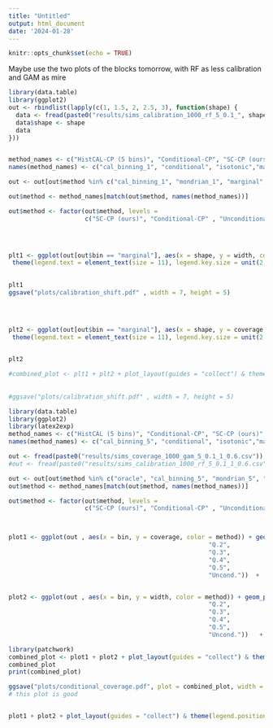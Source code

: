 ```yaml
---
title: "Untitled"
output: html_document
date: '2024-01-28'
---
```


```r
knitr::opts_chunk$set(echo = TRUE)
```
Maybe use the two plots of the blocks tomorrow, with RF as less calibration and GAM as mire

```r
library(data.table)
library(ggplot2)
out <- rbindlist(lapply(c(1, 1.5, 2, 2.5, 3), function(shape) {
  data <- fread(paste0("results/sims_calibration_1000_rf_5_0.1_", shape, "_0.6.csv"))
  data$shape <- shape
  data
}))


method_names <- c("HistCAL-CP (5 bins)", "Conditional-CP", "SC-CP (ours)", "Unconditional-CP", "Mondrian-CP (5 bins)", "Oracle")
names(method_names) <- c("cal_binning_1", "conditional", "isotonic","marginal", "mondrian_1", "oracle")

out <- out[out$method %in% c("cal_binning_1", "mondrian_1", "marginal", "isotonic", "conditional", "oracle")]

out$method <- method_names[match(out$method, names(method_names))]

out$method <- factor(out$method, levels = 
                     c("SC-CP (ours)", "Conditional-CP" , "Unconditional-CP", "HistCAL-CP (5 bins)", "Mondrian-CP (5 bins)", "Oracle")  )



 
plt1 <- ggplot(out[out$bin == "marginal"], aes(x = shape, y = width, color = method)) + geom_point(aes(shape = method), size = 3)   + theme_bw() + labs(x = TeX("Distribution shift in training data ($\\kappa_{train}$)"), y = "Interval Width") +   guides(color = guide_legend(title = element_blank()), shape = guide_legend(title = element_blank())) + 
 theme(legend.text = element_text(size = 11), legend.key.size = unit(2, "lines"))

 
plt1
ggsave("plots/calibration_shift.pdf" , width = 7, height = 5)
 


 
plt2 <- ggplot(out[out$bin == "marginal"], aes(x = shape, y = coverage, color = method)) + geom_point(aes(shape = method), size = 3)   + theme_bw() + labs(x = TeX("Distribution shift in training data ($\\kappa_{train}$)"), y = TeX("Coverage ($\\alpha = 0.1$)")) +   guides(color = guide_legend(title = element_blank()), shape = guide_legend(title = element_blank())) + 
 theme(legend.text = element_text(size = 11), legend.key.size = unit(2, "lines"))

 
plt2

#combined_plot <- plt1 + plt2 + plot_layout(guides = "collect") & theme(legend.position = "bottom")
 
 
#ggsave("plots/calibration_shift.pdf" , width = 7, height = 5)

```



```r
library(data.table)
library(ggplot2)
library(latex2exp)
method_names <- c("HistCAL (5 bins)", "Conditional-CP", "SC-CP (ours)", "Unconditional-CP", "Mondrian-CP (5 bins)", "Oracle")
names(method_names) <- c("cal_binning_5", "conditional", "isotonic","marginal", "mondrian_5", "oracle")

out <- fread(paste0("results/sims_coverage_1000_gam_5_0.1_1_0.6.csv"))
#out <- fread(paste0("results/sims_calibration_1000_rf_5_0.1_1_0.6.csv"))

out <- out[out$method %in% c("oracle", "cal_binning_5", "mondrian_5", "marginal", "isotonic", "conditional")]
out$method <- method_names[match(out$method, names(method_names))]

out$method <- factor(out$method, levels = 
                     c("SC-CP (ours)", "Conditional-CP" , "Unconditional-CP", "HistCAL (5 bins)", "Mondrian-CP (5 bins)", "Oracle")  )



plot1 <- ggplot(out , aes(x = bin, y = coverage, color = method)) + geom_point(aes(shape = method), size = 3) + theme_bw() + labs(y = TeX("Coverage ($\\alpha = 0.1$)"), x = TeX("Quintiles of $\\sigma^2(X)$")) + scale_x_discrete(labels = c("Q.1", 
                                                       "Q.2",
                                                       "Q.3",
                                                       "Q.4",
                                                       "Q.5",
                                                       "Uncond."))  +   guides(color = guide_legend(title = element_blank()), shape = guide_legend(title = element_blank()))


plot2 <- ggplot(out , aes(x = bin, y = width, color = method)) + geom_point(aes(shape = method), size = 3)   + theme_bw() + labs(y = "Interval Width", x = TeX("Quintiles of $\\sigma^2(X)$")) + scale_x_discrete(labels = c("Q.1", 
                                                       "Q.2",
                                                       "Q.3",
                                                       "Q.4",
                                                       "Q.5",
                                                       "Uncond."))   +   guides(color = guide_legend(title = element_blank()), shape = guide_legend(title = element_blank()))

library(patchwork)
combined_plot <- plot1 + plot2 + plot_layout(guides = "collect") & theme(legend.position = "")
combined_plot
print(combined_plot)

ggsave("plots/conditional_coverage.pdf", plot = combined_plot, width = 6, height = 3.5)
# this plot is good


plot1 + plot2 + plot_layout(guides = "collect") & theme(legend.position = "bottom")
```


